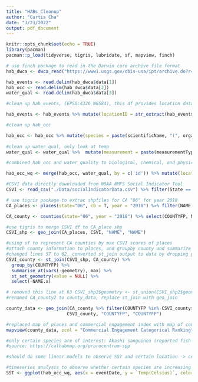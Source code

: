 ```yaml
---
title: "HABs_Cleanup"
author: "Curtis Cha"
date: "3/23/2022"
output: pdf_document
---
```


```r
knitr::opts_chunk$set(echo = TRUE)
library(pacman)
pacman::p_load(tidyverse, tigris, lubridate, sf, mapview, finch)
```

```r
# use finch package to read in the Darwin core archive file format
hab_dwca <- dwca_read("https://www1.usgs.gov/obis-usa/ipt/archive.do?r=calhabmap&v=1.3")

hab_events <- read.delim(hab_dwca$data[1])
hab_occ <- read.delim(hab_dwca$data[2])
water_qual <- read.delim(hab_dwca$data[3])
```

```r
#clean up hab_events, (EPSG:4326 WGS84), this df provides location data

hab_events <- hab_events %>% mutate(locationID = str_extract(hab_events$id,"[^HABs-](\\w+)(?=_)")) %>% group_by(locationID) %>% summarise(latitude = unique(decimalLatitude), longitude = unique(decimalLongitude), datum = unique(geodeticDatum))

#clean up hab_occ

hab_occ <- hab_occ %>% mutate(species = paste(scientificName, "(", organismQuantityType, ")")) %>% select(id, organismQuantity, species) %>% pivot_wider(names_from = species, values_from=organismQuantity) %>% mutate_all(~replace(., is.na(.), 0))
  
#clean up water_qual, only look at temp
water_qual <- water_qual %>%  mutate(measurement = paste(measurementType, "(", measurementUnit, ")")) %>% select(id, measurementValue, measurement) %>% pivot_wider(names_from = measurement, values_from=measurementValue) %>% select(id, "Temp ( Celsius )" )

#combined hab_occ and water_quality to biological, chemical, and physical data for each given location/time. Location and time data were extracted from the eventID string, and long/lat taken from hab_events df, then converted to sf

hab_occ_wq <- merge(hab_occ, water_qual, by = c('id')) %>% mutate(locationID = str_extract(id, "[^HABs-](\\w+)(?=_)"), eventDate = ymd(str_extract(id, "(\\d+-\\d+-\\d+)"))) %>% merge(hab_events, by = c('locationID')) %>%  select("id", "locationID", "eventDate", "Temp ( Celsius )" , "Akashiwo sanguinea ( cells/L )", "Alexandrium ( cells/L )", "Cochlodinium ( cells/L )", "Dinophysis ( cells/L )", "Lingulodinium polyedra ( cells/L )", "Pseudo-nitzschia delicatissima ( cells/L )", "Pseudo-nitzschia seriata ( cells/L )", "longitude", "latitude") %>% rename_with(~gsub("\\s", "", .x)) %>% st_as_sf(coords = c('longitude', 'latitude'), crs = 4326) %>% drop_na() %>% filter(eventDate >= "2008-01-01")

```

```r
#CSVI data directly downloaded from NOAA NMFS Social Indicator Tool
CSVI <- read_csv("./Data/socialIndicatorData.csv") %>% filter(State == "CA", Year == 2018) %>% rename("NAME" = "Community Name") %>% select(-c("Supporting Information", "Data Series", "Year", "State", "Region"))

# use tigris package to extrac shpfiles for CA "06" for year 2018
CA_places <- places(state="06", cb = T, year = "2018") %>% filter(NAME %in% CSVI$NAME) %>% select(NAME, geometry)

CA_county <- counties(state="06", year = "2018") %>% select(COUNTYFP, NAME, geometry) 

#use tigris to merge CSVI df to CA_place shp
CSVI_shp <- geo_join(CA_places, CSVI, "NAME", "NAME")

#using sf to represent CA counties by max CSVI scores of places
#attach county information to places, and groupby county and summarize
#changed lines 57 to 62, converted st_join output to data by dropping geometry, final output a df of county and maximum CSVI scores. Renamed from CSVI_shp2 to CSVI_county and removed places name
CSVI_county <- st_join(CSVI_shp, CA_county) %>%  
  group_by(COUNTYFP) %>% 
  summarise_at(vars(-geometry), max) %>% 
  st_set_geometry(value = NULL) %>% 
  select(-NAME.x)

# removed this line at 63 CSVI_shp2$geometry <- st_union(CSVI_shp2$geometry)
#renamed CA_county2 to county_data, replace st_join with geo_join

county_data <- geo_join(CA_county %>% filter(COUNTYFP %in% CSVI_county$COUNTYFP), 
                       CSVI_county, "COUNTYFP", "COUNTYFP")

#replaced map of places and commercial engagement index with map of counties and commercial engagement index, added layer of countines visualized by Commercial Fishing engagement
mapview(county_data, zcol = "Commercial Engagement Categorical Ranking") + mapview(county_data, zcol = "Commercial Reliance Categorical Ranking")
```

```r
#only certain species are of interest: Akashi sanguinea (reported fish and bird kills), Alexandriua (causes paralytic shellfish poisoning), cochlodinium (fish kills), dinophysis and lingulodinium (diarrhetic shellfish poisoining), and pseudo-nitzhcia (amnesic shellfishing poisoning)
#source: https://calhabmap.org/prorocentrum-spp

#should do some linear models to observe SST and certain location -> certain HABs are dependent on a location, certain areas have higher SST's

#timeseries analysis to observe whether certain species are increasing over time, depending on GLM outputs, may have to subset by location rather than statewide
SST <- ggplot(hab_occ_wq, aes(x = eventDate, y = `Temp(Celsius)`, color = locationID, group = locationID)) + geom_line()



```